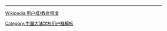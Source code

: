 {{Userbox
  |id = 海 弗 拉 斯
  |id-c = teal
  |id-fc = white
  |id-s = 10
  |info = 這個維基人是'''[[杭州外国语学校|<span style="color:teal;">杭州外國語學校</span>]]'''的校友、學生或老師。
  |info-c = white
  |info-s = 10
  |info-fc = black
  |border-c = teal
  |border-s = 2
}}
<includeonly>[[Category:杭州外國語學校維基人|{{PAGENAME}}]]</includeonly>
<noinclude>
<div style="clear:both">
----
[[Wikipedia:用户框/教育程度]]</div>
{{UF-hcard-part}}
[[Category:中国大陆学校用户框模板]]
</noinclude>